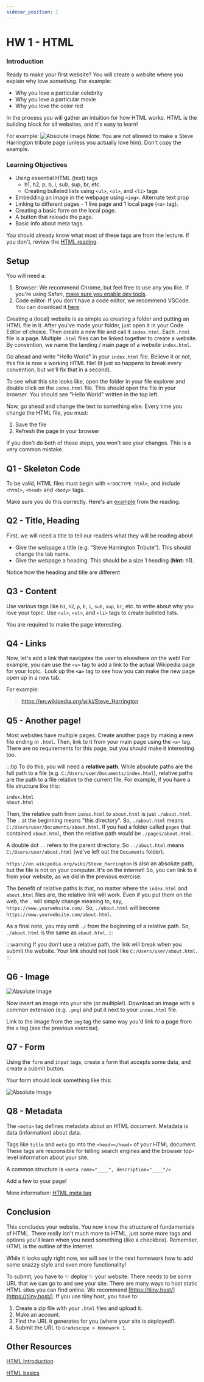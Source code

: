 ```yaml
---
sidebar_position: 1
---
```


# HW 1 - HTML

### Introduction

Ready to make your first website?
You will create a website where you explain why love *something*. For example:
 - Why you love a particular celebrity
 - Why you love a particular movie
 - Why you love the color red

In the process you will gather an intuition for how HTML works. HTML is the building block for all websites, and it's easy to learn!

For example:
![Absolute Image](../assets/Assignment1/Webpage_ss.png)
Note: You are not allowed to make a Steve Harrington tribute page (unless you actually love him). Don't copy the example.

### Learning Objectives

- Using essential HTML (text) tags
    - h1, h2, p, b, i, sub, sup, br, etc.
    - Creating bulleted lists using `<ul>`, `<ol>`, and `<li>` tags
- Embedding an image in the webpage using `<img>`. Alternate text prop
- Linking to different pages -  1 live page and 1 local page (`<a>` tag).
- Creating a basic form on the local page.
- A button that reloads the page.
- Basic info about meta tags.

You should already know what most of these tags are from the lecture. If you don't, review the [HTML reading](/docs/Lessons/Lesson2).

## Setup

You will need a:
 1. Browser:
    We recommend Chrome, but feel free to use any you like. If you're using Safari,
    [make sure you enable dev tools](https://developer.apple.com/library/content/documentation/NetworkingInternetWeb/Conceptual/Web_Inspector_Tutorial/EnableWebInspector/EnableWebInspector.html).
 2. Code editor:
    If you don't have a code editor, we recommend VSCode. You can download it [here](https://aka.ms/visual-studio-code).

Creating a (local) website is as simple as creating a folder and putting an HTML file in it. After you've made your folder, just open it in your Code Editor of choice. Then create a new file and call it `index.html`. Each `.html` file is a page. Multiple `.html` files can be linked together to create a website. By convention, we name the landing / main page of a website `index.html`.

Go ahead and write "Hello World" in your `index.html` file. Believe it or not, this file is now a working HTML file! (It just so happens to break every convention, but we'll fix that in a second).

To see what this site looks like, open the folder in your file explorer and double click on the `index.html` file. This should open the file in your browser. You should see "Hello World" written in the top left.

Now, go ahead and change the text to something else. Every time you change the HTML file, you must:
 1. Save the file
 2. Refresh the page in your browser

If you don't do both of these steps, you won't see your changes. This is a very common mistake.

## Q1 - Skeleton Code

To be valid, HTML files must begin with `<!DOCTYPE html>`, and include `<html>`, `<head>` and `<body>` tags.

Make sure you do this correctly. Here's an [example](/docs/Lessons/Lesson2#hello-world) from the reading.

## Q2 - Title, Heading

First, we will need a title to tell our readers what they will be reading about

- Give the webpage a title (e.g. “Steve Harrington Tribute”). This should change the tab name.
- Give the webpage a heading. This should be a size 1 heading (**hint:** h1).

Notice how the heading and title are different

## Q3 - Content

Use various tags like `h1`, `h2`, `p`, `b`, `i`, `sub`, `sup`, `br`, etc. to write about why you love your topic. Use `<ul>`, `<ol>`, and `<li>` tags to create bulleted lists.

You are required to make the page interesting.

## Q4 - Links

Now, let's add a link that navigates the user to elsewhere on the web! For example, you can use the `<a>` tag to add a link to the actual Wikipedia page for your topic. 
Look up the **`<a>`** tag to see how you can make the new page open up in a new tab.

For example:
> https://en.wikipedia.org/wiki/Steve_Harrington

## Q5 - Another page!

Most websites have multiple pages. Create another page by making a new file ending in `.html`. Then, link to it from your main page using the `<a>` tag. There are no requirements for this page, but you should make it interesting too.


:::tip
To do this, you will need a **relative path**. While absolute paths are the full path to a file (e.g. `C:/Users/user/Documents/index.html`), relative paths are the path to a file relative to the current file. For example, if you have a file structure like this:

```
index.html
about.html
```

Then, the relative path from `index.html` to `about.html` is just `./about.html`. The `.` at the beginning means "this directory". So, `./about.html` means `C:/Users/user/Documents/about.html`. If you had a folder called `pages` that contained `about.html`, then the relative path would be `./pages/about.html`.

A double dot `..` refers to the parent directory. So `../about.html` means `C:/Users/user/about.html` (we've left out the `Documents` folder).

`https://en.wikipedia.org/wiki/Steve_Harrington` is also an absolute path, but the file is not on your computer. It's on the internet! So, you can link to it from your website, as we did in the previous exercise.

The benefit of relative paths is that, no matter where the `index.html` and `about.html` files are, the relative link will work. Even if you put them on the web, the `.` will simply change meaning to, say, `https://www.yourwebsite.com/`. So, `./about.html` will become `https://www.yourwebsite.com/about.html`.

As a final note, you may omit `./` from the beginning of a relative path. So, `./about.html` is the same as `about.html`.
:::

:::warning
If you don't use a relative path, the link will break when you submit the website. Your link should not look like `C:/Users/user/about.html`.
:::

## Q6 - Image

![Absolute Image](../Homework/Assignment1_assets/Steve_Harrington.png)

Now insert an image into your site (or multiple!). Download an image with a common extension (e.g. `.png`) and put it next to your `index.html` file.

Link to the image from the `img` tag the same way you'd link to a page from the `a` tag (see the previous exercise).

## Q7 - Form 

Using the `form` and `input` tags, create a form that accepts some data, and create a submit button.

Your form should look something like this:

![Absolute Image](../Homework/Assignment1_assets/Form_ss.png)

## Q8 - Metadata

The `<meta>` tag defines metadata about an HTML document. Metadata is data (information) about data.

Tags like `title` and `meta` go into the `<head></head>` of your HTML document. These tags are responsible for telling search engines and the browser top-level information about your site.

A common structure is `<meta name="____", description="____"/>`

Add a few to your page!

More information: [HTML meta tag](https://www.w3schools.com/tags/tag_meta.asp)

## Conclusion

This concludes your website. You now know the structure of fundamentals of HTML. There really isn't much more to HTML, just some more tags and options you'll learn when you need something (like a checkbox). Remember, HTML is the outline of the Internet. 
 
While it looks ugly right now, we will see in the next homework how to add some snazzy style and even more functionality!

To submit, you have to ✨ deploy ✨ your website. There needs to be some URL that we can go to and see your site. There are many ways to host static HTML sites you can find online. 
We recommend [https://tiiny.host/](https://tiiny.host/). If you use tiiny.host, you have to:
 1. Create a zip file with your `.html` files and upload it. 
 2. Make an account.
 3. Find the URL it generates for you (where your site is deployed!).
 4. Submit the URL to `Gradescope > Homework 1`.

## Other Resources

[HTML Introduction](https://www.w3schools.com/html/html_intro.asp)

[HTML basics](https://developer.mozilla.org/en-US/docs/Learn/Getting_started_with_the_web/HTML_basics)
